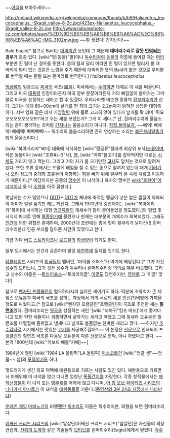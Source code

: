 ~~[[이글]]을 보아주세요~~

http://upload.wikimedia.org/wikipedia/commons/thumb/b/b9/Haliaeetus_leucocephalus_-Skagit_valley-8-2c.jpg/423px-Haliaeetus_leucocephalus_-Skagit_valley-8-2c.jpg
http://www.naturephoto-cz.com/photos/auer/%ED%9D%B0%EB%A8%B8%EB%A6%AC%EC%88%98%EB%A6%AC-IMG_3102mw.jpg
~~잘 생겼다! 간지난다!~~

{{{#!html
<iframe width="420" height="315" src="//www.youtube.com/embed/cu90jmLLAjI?rel=0" frameborder="0" allowfullscreen></iframe>
}}}

{{{#!html
<iframe width="420" height="315" src="//www.youtube.com/embed/qBX8PPwtRZ8?rel=0" frameborder="0" allowfullscreen></iframe>
}}}

Bald Eagle[* 참고로 Bald는 [[대머리]]란 뜻인데 그 때문에 '''대머리수리로 잘못 [[번역]]되는 경우'''가 종종 있다. [wiki:"말(동물)"말]이나 [[독수리]]처럼 [[동물]]의 이름에 들어갈 때는 [[머리]] 부분만 흰 털이 난 경우를 뜻한다. 몸의 털과 달리 머리만 흰 털이 있으면 멀리서 볼 때 머리에 털이 없는 것같은 느낌을 주기 때문에 대머리란 뜻의 Bald가 붙은 것으로 우리말로 번역할 때는 흰털 또는 흰머리로 번역한다.]
''Haliaeetus leucocephalus''

[[맹금류]]의 일종으로 [[미국]]의 국조(國鳥). 미국에서는 [[수리]]하면 대체로 이 새를 떠올린다. 그리고 미국 [[대통령]] 인장이라든지 미국 정부 문장이라든지 거의 빠짐없이 들어가는 그야말로 미국을 상징하는 새라고 할 수 있겠다. 우리나라엔 비슷한 종류의 [[흰꼬리수리]]가 산다. 크기는 대개 80~90cm에 날개를 편 최대 크기는 2.2m까지 밝혀진 상당한 대형종이다.
서부 영화 같은 데서 기암[[절벽]] 위에 홀로 고고히 앉아 있다가 날개를 확 펴며 '퓌요오오오오오오오!!!!'하고 우는 새를 보았는가? 그게 이 새다.[* 단, 흰머리수리의 울음소리는 흔히 생각하는 것처럼 [[간지]]나는 울음소리가 아니다. [http://www.youtube.com/watch?v=g0A2mZ5DjlM 직접 들어보자.] ~~삐익! 빼애액! 빼애액! 빽빽빽빽!~~ 독수리의 울음소리하면 흔히 연상하는 소리는 [http://www.youtube.com/watch?v=33DWqRyAAUw 붉은꼬리말똥가리]의 울음소리다.]

[wiki:"북아메리카"북미] 대륙에 서식하는 [wiki:"맹금류"생태계 최상위 포식][[조류]]이며, 작은 동물이나 [wiki:"조류#s-3"새], [[뱀]], [wiki:"어류"물고기]를 잡아먹지만 때로는 [[시체]]도 가리지 않고 먹는다. 그리고 거의 자기 몸 크기만한 '''[[고니]]'''도 덮치는 것으로 알려져 있다. 또한 조류 중에서는 드물게 헤엄을 칠 수 있는 종으로 알려져 있는데 대개 [[기러기]]나 [[오리]] 정도의 중대형 조류들이 저항하는 힘을 빼기 위해 일부러 물 속에 쳐넣고 이동하기 때문이다.[* 여담이지만 공중의 [[맹수]]인 이 녀석이나 육지의 맹수인 [[wiki:"호랑이"이 녀석]]이나 둘 다 [[수영]]을 아주 잘한다.]

옛날에는 수가 많았으나 [[DDT]][* [[DDT]]가 체내에 축적된 맹금이 낳은 알은 껍질이 약화되어 어미가 알을 품기만 해도 깨진다. 그래서 1970년대 중반까지는 [wiki:"북아메리카"북미]에 서식하는 대형 [[맹금류]]들의 개체수가 많이 줄어들었을 정도였다.]와 밀렵 및 서식지 파괴로 인해 [[멸종]]위기에 몰렸으나 현재는 대부분의 개체수가 회복되었다. 그래도 [[인간]]에 의한 위협은 존재하며, 2000년대 초반에는 총에 맞아 윗부리가 날아간(!) 흰머리수리한테 인공 부리를 달아준 사건이 있었다고 한다.

가끔 가다 [[버드 스트라이크]]나 [[로드킬]]의 [[희생양]]이 되기도 한다.

일부 도시에서는 인간과 공존하며 빌딩 [[마천루]]에 둥지를 짓기도 한다.

[[탑블레이드]] 시리즈의 [[미국팀#s-2|미국팀]]의 멤버인, '마이클 소머스'가 여기에 해당된다.[* 그가 가진 [[성수#s-3|성수]]의  모티브나, 그가 깃든 성수가 독수리나 흰머리수리랑 의의로 매우 비슷했다. 그리고 성수의 이름은 --[[트라이포스]]--'트라이이글'. [[이글]]도 당연하지만, [[영어]]로 그 '이글' 맞다!]

참고로 [[벤자민 프랭클린]]이 혐오하다시피 싫어한 새이기도 하다. 덕분에 조류학자 존 제임스 오듀본과 미국의 국조를 정하는 과정에서 거의 서로의 새를 인신(?)비방에 가까울 정도로 싸웠다고.[* 참고로 [wiki:"벤자민 프랭클린"프랭클린]이 국조로 추천한 새는 '''[[칠면조]]'''였다. 흰머리수리는 [[영국]]을 상징하는 새인 '[wiki:"까마귀"킹즈 버드]'에게 쫒겨다니고 또한 약한 새들이나 괴롭히면서 살아가는 새라고 욕했고 그에 질세라 오듀본은 칠면조를 다혈질에 품위없고 냄새나고 날개도 볼품없는 천박한 새라고 깠다. ~~하지만 [[추수감사절]] 시기에서는 맛있는 [[고기]]를 제공해주잖아?~~ 이 논쟁은 [[신문]]으로 인쇄되어 프랭클린의 칠면조 국조론 다음날 오듀본이 다른 신문으로 반박, 아니 까댔다고 한다. ~~본격 1800년대 [wiki:"키보드 배틀"키배]~~]

1984년에 열린 [wiki:"1984 LA 올림픽"LA 올림픽] [[마스코트]]인 [wiki:"엉클 샘"~~엉클~~ 샘]의 [[모델]]이기도 하다.

멋드러지게 생긴 외모 덕택에 애완용으로 기르는 사람도 있긴 있다. 애완용으로 기르면서 어깨위에 이 녀석을 얹고 다니면 엄청난 [[폭풍간지]]를 자랑한다. 각종 창작물에서는 [[해적선장]]들이 이 녀석 또는 [[앵무새]]를 어깨에 얹고 다니며, [[더 킹 오브 파이터즈 시리즈]]의 [[나나카세 야시로]]가 이 녀석을 [[애완동물]]로 키운다.([http://www.youtube.com/watch?v=-puCU3par9I 동영상의 3분 24초 지점에서 나타난다])

[[온라인 게임]] [[마비노기]]의 비행[[펫]]인 [[독수리]]도 이름은 독수리지만, 외형을 보면 흰머리수리다.

[[어쌔신 크리드 시리즈]]의 [wiki:"암살단(어쌔신 크리드 시리즈)"암살단]은 자신들의 의상 컨셉과, [[신뢰의 도약]]과 같은 기술들의 [[모티브]]를 흰머리수리(Eagle)에게서 얻었다.
[[각주]]
